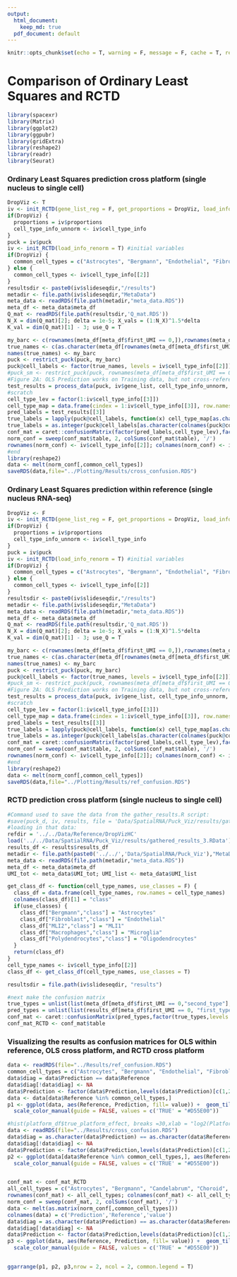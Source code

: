 ```yaml
---
output:  
  html_document:
    keep_md: true
  pdf_document: default
---
```


```r
knitr::opts_chunk$set(echo = T, warning = F, message = F, cache = T, results = 'hide')
```

# Comparison of Ordinary Least Squares and RCTD

```r
library(spacexr)
library(Matrix)
library(ggplot2)
library(ggpubr)
library(gridExtra)
library(reshape2)
library(readr)
library(Seurat)
```

### Ordinary Least Squares prediction cross platform (single nucleus to single cell)

```r
DropViz <- T
iv <- init_RCTD(gene_list_reg = F, get_proportions = DropViz, load_info = F)
if(DropViz) {
  proportions = iv$proportions
  cell_type_info_unnorm <- iv$cell_type_info
}
puck = iv$puck
iv <- init_RCTD(load_info_renorm = T) #initial variables
if(DropViz) {
  common_cell_types = c("Astrocytes", "Bergmann", "Endothelial", "Fibroblast", "Golgi", "Granule", "MLI1", "MLI2", "Oligodendrocytes", "Polydendrocytes", "Purkinje", "UBCs")
} else {
  common_cell_types <- iv$cell_type_info[[2]]
}
resultsdir <- paste0(iv$slideseqdir,"/results")
metadir <- file.path(iv$slideseqdir,"MetaData")
meta_data <- readRDS(file.path(metadir,"meta_data.RDS"))
meta_df <- meta_data$meta_df
Q_mat <- readRDS(file.path(resultsdir,'Q_mat.RDS'))
N_X = dim(Q_mat)[2]; delta = 1e-5; X_vals = (1:N_X)^1.5*delta
K_val = dim(Q_mat)[1] - 3; use_Q = T

my_barc <- c(rownames(meta_df[meta_df$first_UMI == 0,]),rownames(meta_df[meta_df$first_UMI == 1000,])) #c(0,1000)
true_names <- c(as.character(meta_df[rownames(meta_df[meta_df$first_UMI == 0,]), "second_type"]),as.character(meta_df[rownames(meta_df[meta_df$first_UMI == 1000,]), "first_type"]))
names(true_names) <- my_barc
puck <- restrict_puck(puck, my_barc)
puck@cell_labels <- factor(true_names, levels = iv$cell_type_info[[2]])
#puck_sm <- restrict_puck(puck, rownames(meta_df[meta_df$first_UMI == 0,]))
#Figure 2A: OLS Prediction works on Training data, but not cross-reference
test_results = process_data(puck, iv$gene_list, cell_type_info_unnorm, proportions = NULL, trust_model = F, constrain = F, OLS = T)
#scratch
cell_type_lev = factor(1:iv$cell_type_info[[3]])
cell_type_map = data.frame(cindex = 1:iv$cell_type_info[[3]], row.names = iv$cell_type_info[[2]])
pred_labels = test_results[[3]]
true_labels = lapply(puck@cell_labels, function(x) cell_type_map[as.character(x),"cindex"])
true_labels = as.integer(puck@cell_labels[as.character(colnames(puck@counts))])
conf_mat = caret::confusionMatrix(factor(pred_labels,cell_type_lev),factor(true_labels,cell_type_lev))
norm_conf = sweep(conf_mat$table, 2, colSums(conf_mat$table), '/')
rownames(norm_conf) <- iv$cell_type_info[[2]]; colnames(norm_conf) <- iv$cell_type_info[[2]]
#end
library(reshape2)
data <- melt(norm_conf[,common_cell_types])
saveRDS(data,file="../Plotting/Results/cross_confusion.RDS")
```

### Ordinary Least Squares prediction within reference (single nucleus RNA-seq)

```r
DropViz <- F
iv <- init_RCTD(gene_list_reg = F, get_proportions = DropViz, load_info = F)
if(DropViz) {
  proportions = iv$proportions
  cell_type_info_unnorm <- iv$cell_type_info
}
puck = iv$puck
iv <- init_RCTD(load_info_renorm = T) #initial variables
if(DropViz) {
  common_cell_types = c("Astrocytes", "Bergmann", "Endothelial", "Fibroblast", "Golgi", "Granule", "MLI1", "MLI2", "Oligodendrocytes", "Polydendrocytes", "Purkinje", "UBCs")
} else {
  common_cell_types <- iv$cell_type_info[[2]]
}
resultsdir <- paste0(iv$slideseqdir,"/results")
metadir <- file.path(iv$slideseqdir,"MetaData")
meta_data <- readRDS(file.path(metadir,"meta_data.RDS"))
meta_df <- meta_data$meta_df
Q_mat <- readRDS(file.path(resultsdir,'Q_mat.RDS'))
N_X = dim(Q_mat)[2]; delta = 1e-5; X_vals = (1:N_X)^1.5*delta
K_val = dim(Q_mat)[1] - 3; use_Q = T

my_barc <- c(rownames(meta_df[meta_df$first_UMI == 0,]),rownames(meta_df[meta_df$first_UMI == 1000,])) #c(0,1000)
true_names <- c(as.character(meta_df[rownames(meta_df[meta_df$first_UMI == 0,]), "second_type"]),as.character(meta_df[rownames(meta_df[meta_df$first_UMI == 1000,]), "first_type"]))
names(true_names) <- my_barc
puck <- restrict_puck(puck, my_barc)
puck@cell_labels <- factor(true_names, levels = iv$cell_type_info[[2]])
#puck_sm <- restrict_puck(puck, rownames(meta_df[meta_df$first_UMI == 0,]))
#Figure 2A: OLS Prediction works on Training data, but not cross-reference
test_results = process_data(puck, iv$gene_list, cell_type_info_unnorm, proportions = NULL, trust_model = F, constrain = F, OLS = T)
#scratch
cell_type_lev = factor(1:iv$cell_type_info[[3]])
cell_type_map = data.frame(cindex = 1:iv$cell_type_info[[3]], row.names = iv$cell_type_info[[2]])
pred_labels = test_results[[3]]
true_labels = lapply(puck@cell_labels, function(x) cell_type_map[as.character(x),"cindex"])
true_labels = as.integer(puck@cell_labels[as.character(colnames(puck@counts))])
conf_mat = caret::confusionMatrix(factor(pred_labels,cell_type_lev),factor(true_labels,cell_type_lev))
norm_conf = sweep(conf_mat$table, 2, colSums(conf_mat$table), '/')
rownames(norm_conf) <- iv$cell_type_info[[2]]; colnames(norm_conf) <- iv$cell_type_info[[2]]
#end
library(reshape2)
data <- melt(norm_conf[,common_cell_types])
saveRDS(data,file="../Plotting/Results/ref_confusion.RDS")
```

### RCTD prediction cross platform (single nucleus to single cell)

```r
#Command used to save the data from the gather_results.R script:
#save(puck_d, iv, results, file = 'Data/SpatialRNA/Puck_Viz/results/gathered_results.RData')
#loading in that data:
refdir = '../../Data/Reference/DropVizHC'
load('../../Data/SpatialRNA/Puck_Viz/results/gathered_results_3.RData')
results_df <- results$results_df
metadir <- file.path(paste0('../../','Data/SpatialRNA/Puck_Viz'),"MetaData")
meta_data <- readRDS(file.path(metadir,"meta_data.RDS"))
meta_df <- meta_data$meta_df
UMI_tot <- meta_data$UMI_tot; UMI_list <- meta_data$UMI_list

get_class_df <- function(cell_type_names, use_classes = F) {
  class_df = data.frame(cell_type_names, row.names = cell_type_names)
  colnames(class_df)[1] = "class"
  if(use_classes) {
    class_df["Bergmann","class"] = "Astrocytes"
    class_df["Fibroblast","class"] = "Endothelial"
    class_df["MLI2","class"] = "MLI1"
    class_df["Macrophages","class"] = "Microglia"
    class_df["Polydendrocytes","class"] = "Oligodendrocytes"
  }
  return(class_df)
}
cell_type_names <- iv$cell_type_info[[2]]
class_df <- get_class_df(cell_type_names, use_classes = T)

resultsdir = file.path(iv$slideseqdir, "results")

#next make the confusion matrix
true_types = unlist(list(meta_df[meta_df$first_UMI == 0,"second_type"], meta_df[meta_df$first_UMI == UMI_tot,"first_type"]))
pred_types = unlist(list(results_df[meta_df$first_UMI == 0, "first_type"], results_df[meta_df$first_UMI == UMI_tot, "first_type"]))
conf_mat <- caret::confusionMatrix(pred_types,factor(true_types,levels = iv$cell_type_info[[2]]))
conf_mat_RCTD <- conf_mat$table
```

### Visualizing the results as confusion matrices for OLS within reference, OLS cross platform, and RCTD cross platform

```r
data <- readRDS(file="../Results/ref_confusion.RDS")
common_cell_types = c("Astrocytes", "Bergmann", "Endothelial", "Fibroblast", "Golgi", "Granule", "MLI1", "MLI2", "Oligodendrocytes", "Polydendrocytes", "Purkinje", "UBCs")
data$diag = data$Prediction == data$Reference
data$diag[!data$diag] <- NA
data$Prediction <- factor(data$Prediction,levels(data$Prediction)[c(1,2,5,7,9,10,14:19,3:4,6,8,11:13)])
data <- data[data$Reference %in% common_cell_types,]
p1 <- ggplot(data, aes(Reference, Prediction, fill= value)) +  geom_tile() +theme_classic() +scale_fill_gradientn(colors = pals::brewer.blues(20)[2:20], limits= c(0,1),name = "Classification Proportion")+ theme(axis.text.x = element_text(angle = 45, hjust = 1)) + xlab('True Cell Type')+ ylab('Predicted Cell Type') + geom_tile(data = data[!is.na(data$diag), ], aes(color = diag), size = 0.7) +
  scale_color_manual(guide = FALSE, values = c('TRUE' = "#D55E00"))

#hist(platform_df$true_platform_effect, breaks =30,xlab = "log2(Platform Effect)", main = "Measured Platform effects between dropviz and 10x")
data <- readRDS(file="../Results/cross_confusion.RDS")
data$diag = as.character(data$Prediction) == as.character(data$Reference)
data$diag[!data$diag] <- NA
data$Prediction <- factor(data$Prediction,levels(data$Prediction)[c(1,2,5,7,9,10,14:19,3:4,6,8,11:13)])
p2 <- ggplot(data[data$Reference %in% common_cell_types,], aes(Reference, Prediction, fill= value)) +  geom_tile() +theme_classic() +scale_fill_gradientn(colors = pals::brewer.blues(20)[2:20], limits= c(0,1)) + theme(axis.text.x = element_text(angle = 45, hjust = 1))+ xlab('True Cell Type')+ ylab('Predicted Cell Type')+ geom_tile(data = data[!is.na(data$diag), ], aes(color = diag), size = 0.7) +
  scale_color_manual(guide = FALSE, values = c('TRUE' = "#D55E00"))


conf_mat <- conf_mat_RCTD
all_cell_types = c("Astrocytes", "Bergmann", "Candelabrum", "Choroid", "Endothelial", "Ependymal", "Fibroblast", "Globular","Golgi", "Granule", "Lugaro","Macrophages" ,"Microglia" ,"MLI1", "MLI2", "Oligodendrocytes", "Polydendrocytes", "Purkinje", "UBCs")
rownames(conf_mat) <- all_cell_types; colnames(conf_mat) <- all_cell_types
norm_conf = sweep(conf_mat, 2, colSums(conf_mat), '/')
data <- melt(as.matrix(norm_conf[,common_cell_types]))
colnames(data) = c('Prediction','Reference','value')
data$diag = as.character(data$Prediction) == as.character(data$Reference)
data$diag[!data$diag] <- NA
data$Prediction <- factor(data$Prediction,levels(data$Prediction)[c(1,2,5,7,9,10,14:19,3:4,6,8,11:13)])
p3 <- ggplot(data, aes(Reference, Prediction, fill= value)) +  geom_tile() +theme_classic() +scale_fill_gradientn(colors = pals::brewer.blues(20)[2:20], limits= c(0,1),name = "Classification Proportion")+ theme(axis.text.x = element_text(angle = 45, hjust = 1)) + xlab('True Cell Type')+ ylab('Predicted Cell Type')+ geom_tile(data = data[!is.na(data$diag), ], aes(color = diag), size = 0.7) +
  scale_color_manual(guide = FALSE, values = c('TRUE' = "#D55E00"))


ggarrange(p1, p2, p3,nrow = 2, ncol = 2, common.legend = T)
```
